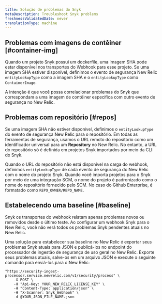 ```yaml
---
title: Solução de problemas do Snyk
metaDescription: Troubleshoot Snyk problems
freshnessValidatedDate: never
translationType: machine
---
```


## Problemas com imagens de contêiner [#container-img]

Quando um projeto Snyk possui um dockerfile, uma imagem SHA pode estar disponível nos transportes do Webhook para esse projeto. Se uma imagem SHA estiver disponível, definimos o evento de segurança New Relic `entityLookupType` como a imagem SHA e o `entityLookupType` como `ContainerImage`.

A intenção é que você possa correlacionar problemas do Snyk que correspondam a uma imagem de contêiner específica com outro evento de segurança no New Relic.

## Problemas com repositório [#repos]

Se uma imagem SHA não estiver disponível, definimos o `entityLookupType` do evento de segurança New Relic para o repositório. Em todas as ferramentas de segurança, usamos o URL remoto do repositório como um identificador universal para um <DNT>**Repository**</DNT> no New Relic. No entanto, a URL do repositório só é definida em projetos Snyk importados por meio da CLI do Snyk.

Quando o URL do repositório não está disponível na carga do webhook, definimos `entityLookupType` de cada evento de segurança do New Relic com o nome do projeto Snyk. Quando você importa projetos para o Snyk por meio de uma integração SCM, o nome do projeto é padronizado como o nome do repositório fornecido pelo SCM. No caso do Github Enterprise, é formatado como `REPO_OWNER/REPO_NAME`.

## Estabelecendo uma baseline [#baseline]

<DNT>Snyk</DNT> os transportes do webhook relatam apenas problemas novos ou removidos desde o último teste. Ao configurar um webhook <DNT>Snyk</DNT> para o New Relic, você não verá todos os problemas <DNT>Snyk</DNT> pendentes atuais no New Relic.

Uma solução para estabelecer sua baseline no New Relic é exportar seus problemas <DNT>Snyk</DNT> atuais para JSON e publicá-los no endpoint do processador de ingestão de segurança de uso geral no New Relic. Exporte seus problemas atuais, salve-os em um arquivo JSON e execute o seguinte comando para enviá-los para o New Relic:

```shell
"https://security-ingest-processor.service.newrelic.com/v1/security/process" \
    -X POST \
    -H "Api-Key: YOUR_NEW_RELIC_LICENSE_KEY" \
    -H "Content-Type: application/json" \
    -H "X-Scanner: Snyk_Webhook" \
    -d @YOUR_JSON_FILE_NAME.json
```